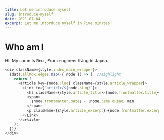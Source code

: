 ```yaml
---
title: Let me introduce myself
slug: introduce-myself
date: 2021-07-04
excerpt: Let me intorduce myself in Five minutes!
---
```


# Who am I

Hi. My name is Reo , Front engineer living in Japna.

```js title=gatsb-text.js
<div className={style.index_main_wrapper}>
  {data.allMdx.edges.map(({ node }) => {  //highlight
    return (
      <article key={node.slug} className={style.article_wrapper}>
        <Link to={`article/${node.slug}`}>
          <h3 className={style.article_title}>{node.frontmatter.title}</h3>
          <span>
            {node.frontmatter.date} - {node.timeToRead} min
          </span>
          <p className={style.article_excerpt}>{node.frontmatter.excerpt}</p>
        </Link>
      </article>
    );
  })}
</div>
```
